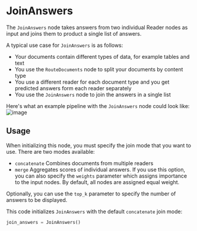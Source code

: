 # JoinAnswers

The `JoinAnswers` node takes answers from two individual Reader nodes as input and joins them to product a single list of answers. 

A typical use case for `JoinAnswers` is as follows:
- Your documents contain different types of data, for example tables and text
- You use the `RouteDocuments` node to split your documents by content type
- You use a different reader for each document type and you get predicted answers form each reader separately
- You use the `JoinAnswers` node to join the answers in a single list 

Here's what an example pipeline with the `JoinAnswers` node could look like:
![image](/img/JoinAnswers_pipeline.jpg)

## Usage

When initializing this node, you must specify the join mode that you want to use. There are two modes available:
- `concatenate` Combines documents from multiple readers
- `merge` Aggregates scores of individual answers. If you use this option, you can also specify the `weights` parameter which assigns importance to the input nodes. By default, all nodes are assigned equal weight.

Optionally, you can use the `top_k` parameter to specify the number of answers to be displayed.

This code initializes `JoinAnswers` with the default `concatenate` join mode:

```python
join_answers = JoinAnswers()
```